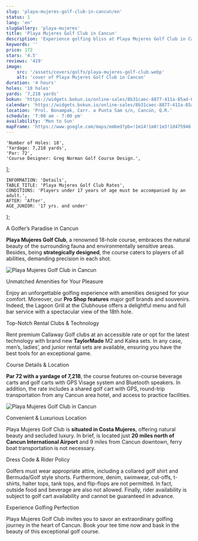 ```yaml
---
slug: 'playa-mujeres-golf-club-in-cancun/en'
status: 1
lang: 'en'
slugGallery: 'playa-mujeres'
title: 'Playa Mujeres Golf Club in Cancun'
description: 'Experience golfing bliss at Playa Mujeres Golf Club in Cancun. Enjoy 18 holes of strategic challenges, ammenities and stunning views.'
keywords: ''
price: 172
stars: '4.5'
reviews: '419'
image:
    src: '/assets/covers/golfs/playa-mujeres-golf-club.webp'
    alt: 'cover of Playa Mujeres Golf Club in Cancun'
duration: '4 hours'
holes: '18 holes'
yards: '7,218 yards'
bokun: 'https://widgets.bokun.io/online-sales/8b31caec-8877-411a-85ad-682828170619/experience/785123?partialView=1'
calendar: 'https://widgets.bokun.io/online-sales/8b31caec-8877-411a-85ad-682828170619/experience-calendar/785123'
location: 'Prol. Bonampak, Carr. a Punta Sam s/n, Cancún, Q.R.'
schedule: '7:00 am - 7:00 pm'
availability: 'Mon to Sun'
mapFrame: 'https://www.google.com/maps/embed?pb=!1m14!1m8!1m3!1d475946.9739375763!2d-86.820433!3d21.258174!3m2!1i1024!2i768!4f13.1!3m3!1m2!1s0x8f4c31fa8b775585%3A0x47dff73fe0858902!2sPLAYA%20MUJERES%20GOLF%20CLUB!5e0!3m2!1ses-419!2sus!4v1703707160222!5m2!1ses-419!2sus'
---
```



    'Number of Holes: 18',
    'Yardage: 7,218 yards',
    'Par: 72',
    'Course Designer: Greg Norman Golf Course Design.',
];

    INFORMATION: 'Details',
    TABLE_TITLE: 'Playa Mujeres Golf Club Rates',
    CONDITIONS: 'Players under 17 years of age must be accompanied by an adult.',
    AFTER: 'After',
    AGE_JUNIOR: '17 yrs. and under'
};

<ShouldKnow shouldKnow={shouldKnow} />

<PlayaMujeresPrices i18n={titles} />

<TagH2>A Golfer’s Paradise in Cancun </TagH2>

<TagP><strong>Playa Mujeres Golf Club</strong>, a renowned 18-hole course, embraces the natural beauty of the surrounding fauna and environmentally sensitive areas. Besides, being <strong>strategically designed</strong>, the course caters to players of all abilities, demanding precision in each shot. </TagP>

<Image class="mx-auto py-10" src={PM1} alt="Playa Mujeres Golf Club in Cancun" />

<TagH3>Unmatched Amenities for Your Pleasure </TagH3>

<TagP>Enjoy an unforgettable golfing experience with amenities designed for your comfort. Moreover, our <strong>Pro Shop features</strong> major golf brands and souvenirs. Indeed, the Lagoon Grill at the Clubhouse offers a delightful menu and full bar service with a spectacular view of the 18th hole. </TagP>

<TagH3>Top-Notch Rental Clubs & Technology </TagH3>

<TagP>Rent premium Callaway Golf clubs at an accessible rate or opt for the latest technology with brand new <strong>TaylorMade</strong> M2 and Kalea sets. In any case, men’s, ladies’, and junior rental sets are available, ensuring you have the best tools for an exceptional game. </TagP>

<TagH3>Course Details & Location </TagH3>

<TagP><strong>Par 72 with a yardage of 7,218</strong>, the course features on-course beverage carts and golf carts with GPS Visage system and Bluetooth speakers. In addition, the rate includes a shared golf cart with GPS, round-trip transportation from any Cancun area hotel, and access to practice facilities. </TagP>

<Image class="mx-auto py-10" src={PM2} alt="Playa Mujeres Golf Club in Cancun" /> 

<TagH4>Convenient & Luxurious Location </TagH4>

<TagP>Playa Mujeres Golf Club is <strong>situated in Costa Mujeres</strong>, offering natural beauty and secluded luxury. In brief, is located just <strong>20 miles north of Cancun International Airport</strong> and 9 miles from Cancun downtown, ferry boat transportation is not necessary. </TagP>

<TagH4>Dress Code & Rider Policy </TagH4>

<TagP>Golfers must wear appropriate attire, including a collared golf shirt and Bermuda/Golf style shorts. Furthermore, denim, swimwear, cut-offs, t-shirts, halter tops, tank tops, and flip-flops are not permitted. In fact, outside food and beverage are also not allowed. Finally, rider availability is subject to golf cart availability and cannot be guaranteed in advance. </TagP>

<TagH4>Experience Golfing Perfection </TagH4>

<TagP>Playa Mujeres Golf Club invites you to savor an extraordinary golfing journey in the heart of Cancun. Book your tee time now and bask in the beauty of this exceptional golf course. </TagP>